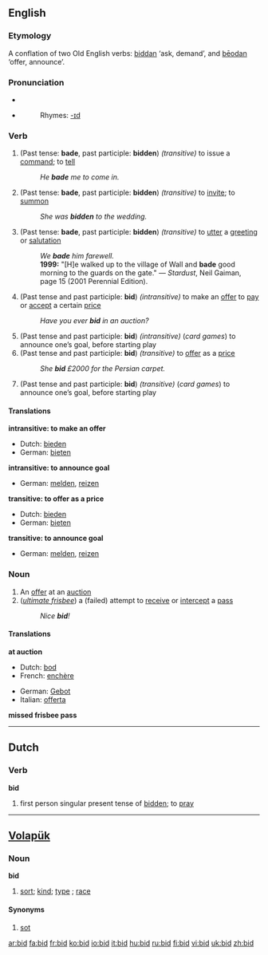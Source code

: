 {{see|BID|-bid}}
==English==

===Etymology===
A conflation of two Old English verbs: [[biddan]] ‘ask, demand’, and [[beodan|bēodan]] ‘offer, announce’.

===Pronunciation===
*{{IPA|/bɪd/}}
*{{audio|en-us-bid.ogg|Audio (US)}}
*:Rhymes: [[Rhymes:English:-ɪd|-ɪd]]

===Verb===
{{en-verb|bids|bidding|Depending on meaning, either '''bid '''or''' [[bade]]'''|Depending on meaning, either '''bid '''or''' [[bidden]]'''}}

#(Past tense: '''bade''', past participle: '''bidden''') ''(transitive)'' to issue a [[command]]; to [[tell]]
#:''He '''bade''' me to come in.''
#(Past tense: '''bade''', past participle: '''bidden''') ''(transitive)'' to [[invite]]; to [[summon]]
#:''She was '''bidden''' to the wedding.''
#(Past tense: '''bade''', past participle: '''bidden''') ''(transitive)'' to [[utter]] a [[greeting]] or [[salutation]]
#:''We '''bade''' him farewell.''
#:'''1999:''' "[H]e walked up to the village of Wall and '''bade''' good morning to the guards on the gate." &mdash; ''Stardust'', Neil Gaiman, page 15 (2001 Perennial Edition).
#(Past tense and past participle: '''bid''') ''(intransitive)'' to make an [[offer]] to [[pay]] or [[accept]] a certain [[price]]
#:''Have you ever '''bid''' in an auction?''
#(Past tense and past participle: '''bid''') ''(intransitive)'' (''card games'') to announce one’s goal, before starting play
#(Past tense and past participle: '''bid''') ''(transitive)''  to [[offer]] as a [[price]]
#:''She '''bid''' £2000 for the Persian carpet.''
#(Past tense and past participle: '''bid''') ''(transitive)''  (''card games'') to announce one’s goal, before starting play

====Translations====
'''intransitive: to make an offer'''
*Dutch: [[bieden]]
*German: [[bieten]]

'''intransitive: to announce goal'''
*German: [[melden]], [[reizen]]

'''transitive: to offer as a price'''
*Dutch: [[bieden]]
*German: [[bieten]]

'''transitive: to announce goal'''
*German: [[melden]], [[reizen]]

===Noun===
{{en-noun}}

# An [[offer]] at an [[auction]]
# (''[[ultimate frisbee]]'') a (failed) attempt to [[receive]] or [[intercept]] a [[pass]]
#:''Nice '''bid'''!''

====Translations====
'''at auction'''
{{top}}
*Dutch: [[bod]] {{n}}
*French: [[enchère]] {{f}}
{{mid}}
*German: [[Gebot]] {{n}}
*Italian: [[offerta]] {{f}}
{{bottom}}

'''missed frisbee pass'''
{{top}}
{{mid}}
{{bottom}}

----

==Dutch==

===Verb===
'''bid'''

# first person singular present tense of [[bidden]]; to [[pray]]

----

==[[Volapük]]==

===Noun===
'''bid'''

#[[sort]]; [[kind]]; [[type]] ; [[race]]

====Synonyms====
#[[sot]]

[[ar:bid]]
[[fa:bid]]
[[fr:bid]]
[[ko:bid]]
[[io:bid]]
[[it:bid]]
[[hu:bid]]
[[ru:bid]]
[[fi:bid]]
[[vi:bid]]
[[uk:bid]]
[[zh:bid]]